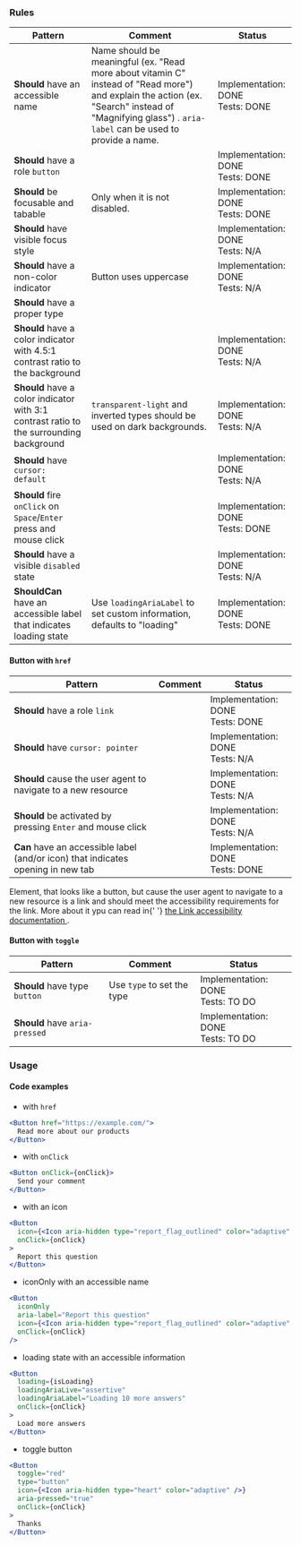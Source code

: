### Rules

| Pattern                                                                                 | Comment                                                                                                                                                                                              | Status                                |
| --------------------------------------------------------------------------------------- | ---------------------------------------------------------------------------------------------------------------------------------------------------------------------------------------------------- | ------------------------------------- |
| **Should** have an accessible name                                                      | Name should be meaningful (ex. "Read more about vitamin C" instead of "Read more") and explain the action (ex. "Search" instead of "Magnifying glass") . `aria-label` can be used to provide a name. | Implementation: DONE<br />Tests: DONE |
| **Should** have a role `button`                                                         |                                                                                                                                                                                                      | Implementation: DONE<br />Tests: DONE |
| **Should** be focusable and tabable                                                     | Only when it is not disabled.                                                                                                                                                                        | Implementation: DONE<br />Tests: DONE |
| **Should** have visible focus style                                                     |                                                                                                                                                                                                      | Implementation: DONE<br />Tests: N/A  |
| **Should** have a non-color indicator                                                   | Button uses uppercase                                                                                                                                                                                | Implementation: DONE<br />Tests: N/A  |
| **Should** have a proper type                                                           |                                                                                                                                                                                                      |                                       |
| **Should** have a color indicator with 4.5:1 contrast ratio to the background           |                                                                                                                                                                                                      | Implementation: DONE<br />Tests: N/A  |
| **Should** have a color indicator with 3:1 contrast ratio to the surrounding background | `transparent-light` and inverted types should be used on dark backgrounds.                                                                                                                           | Implementation: DONE<br />Tests: N/A  |
| **Should** have `cursor: default`                                                       |                                                                                                                                                                                                      | Implementation: DONE<br />Tests: N/A  |
| **Should** fire `onClick` on `Space`/`Enter` press and mouse click                      |                                                                                                                                                                                                      | Implementation: DONE<br />Tests: DONE |
| **Should** have a visible `disabled` state                                              |                                                                                                                                                                                                      | Implementation: DONE<br />Tests: N/A  |
| **ShouldCan** have an accessible label that indicates loading state                     | Use `loadingAriaLabel` to set custom information, defaults to "loading"                                                                                                                              | Implementation: DONE<br />Tests: DONE |

#### Button with `href`

| Pattern                                                                          | Comment | Status                                |
| -------------------------------------------------------------------------------- | ------- | ------------------------------------- |
| **Should** have a role `link`                                                    |         | Implementation: DONE<br />Tests: DONE |
| **Should** have `cursor: pointer`                                                |         | Implementation: DONE<br />Tests: N/A  |
| **Should** cause the user agent to navigate to a new resource                    |         | Implementation: DONE<br />Tests: N/A  |
| **Should** be activated by pressing `Enter` and mouse click                      |         | Implementation: DONE<br />Tests: N/A  |
| **Can** have an accessible label (and/or icon) that indicates opening in new tab |         | Implementation: DONE<br />Tests: DONE |

<InfoBox>
  Element, that looks like a button, but cause the user agent to navigate to a
  new resource is a link and should meet the accessibility requirements for the
  link. More about it ypu can read in{' '}
  <a href="/docs/components-link--default-story#accessibility">
    the Link accessibility documentation
  </a>
  .
</InfoBox>

#### Button with `toggle`

| Pattern                        | Comment                    | Status                                 |
| ------------------------------ | -------------------------- | -------------------------------------- |
| **Should** have type `button`  | Use `type` to set the type | Implementation: DONE<br />Tests: TO DO |
| **Should** have `aria-pressed` |                            | Implementation: DONE<br />Tests: TO DO |

### Usage

#### Code examples

- with `href`

<!-- prettier-ignore -->
```jsx
<Button href="https://example.com/">
  Read more about our products
</Button>
```

- with `onClick`

<!-- prettier-ignore -->
```jsx
<Button onClick={onClick}>
  Send your comment
</Button>
```

- with an icon

```jsx
<Button
  icon={<Icon aria-hidden type="report_flag_outlined" color="adaptive" />}
  onClick={onClick}
>
  Report this question
</Button>
```

- iconOnly with an accessible name

```jsx
<Button
  iconOnly
  aria-label="Report this question"
  icon={<Icon aria-hidden type="report_flag_outlined" color="adaptive" />}
  onClick={onClick}
/>
```

- loading state with an accessible information

```jsx
<Button
  loading={isLoading}
  loadingAriaLive="assertive"
  loadingAriaLabel="Loading 10 more answers"
  onClick={onClick}
>
  Load more answers
</Button>
```

- toggle button

```jsx
<Button
  toggle="red"
  type="button"
  icon={<Icon aria-hidden type="heart" color="adaptive" />}
  aria-pressed="true"
  onClick={onClick}
>
  Thanks
</Button>
```
